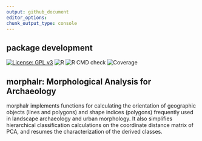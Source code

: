```yaml
---
output: github_document
editor_options: 
chunk_output_type: console
---
```

## package development
[![License: GPL v3](https://img.shields.io/badge/License-GPLv3-blue.svg)](https://www.gnu.org/licenses/gpl-3.0) ![R](https://img.shields.io/badge/R-%3E%3D%202.10-blue) 
![R CMD check](https://img.shields.io/badge/R%20CMD%20check-passing-green)
![Coverage](https://img.shields.io/badge/coverage-60%60-yellow)

## morphalr: Morphological Analysis for Archaeology
morphalr implements functions for calculating the orientation of geographic objects (lines and polygons) and shape indices (polygons) frequently used in landscape archaeology and urban morphology. It also simplifies hierarchical classification calculations on the coordinate distance matrix of PCA, and resumes the characterization of the derived classes.
